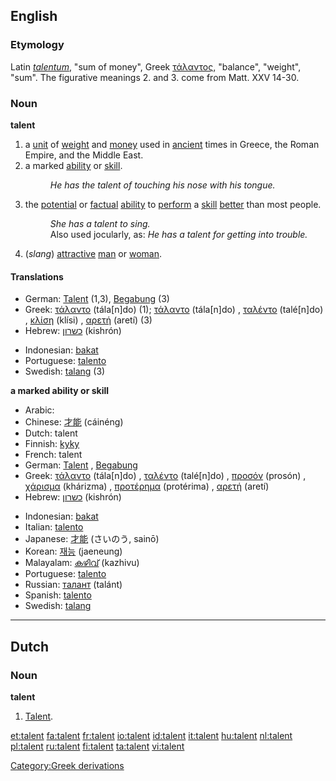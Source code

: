 {{see|Talent}}
==English==

===Etymology===
Latin ''[[talentum]]'', "sum of money", Greek [[τάλαντος]], "balance", "weight", "sum". The figurative meanings 2. and 3. come from Matt. XXV 14-30.

===Noun===
'''talent'''

# a [[unit]] of [[weight]] and [[money]] used in [[ancient]] times in Greece, the Roman Empire, and the Middle East.
# a marked [[ability]] or [[skill]].
#:''He has the talent of touching his nose with his tongue.''
# the [[potential]] or [[factual]] [[ability]] to [[perform]] a [[skill]] [[better]] than most people.
#:''She has a talent to sing.''
#:Also used jocularly, as: ''He has a talent for getting into trouble.''
# (''slang'') [[attractive]] [[man]] or [[woman]].

====Translations====
{{top}}
*German: [[Talent]] {{n}} (1,3), [[Begabung]] {{f}} (3)
*Greek: [[τάλαντο]] (tála[n]do) {{n}} (1); [[τάλαντο]] (tála[n]do) {{n}}, [[ταλέντο]] (talé[n]do) {{n}}, [[κλίση]] (klísi) {{f}}, [[αρετή]] (aretí) {{f}} (3)
*Hebrew: [[כשרון]] (kishrón) {{m}}
{{mid}}
*Indonesian: [[bakat]]
*Portuguese: [[talento]] {{m}}
*Swedish: [[talang]] {{c}} (3)
{{bottom}}

'''a marked ability or skill'''
{{top}}
*Arabic: {{ARchar|[[موهبة]]}} {{Unicode|(máuhiba)}} {{f}}
*Chinese: [[才能]] (cáinéng)
*Dutch: talent
*Finnish: [[kyky]]
*French: talent {{m}}
*German: [[Talent]] {{n}}, [[Begabung]] {{f}}
*Greek: [[τάλαντο]] (tála[n]do) {{n}}, [[ταλέντο]] (talé[n]do) {{n}}, [[προσόν]] (prosón) {{n}}, [[χάρισμα]] (khárizma) {{n}}, [[προτέρημα]] (protérima) {{n}}, [[αρετή]] (aretí) {{f}}
*Hebrew: [[כשרון]] (kishrón) {{m}}
{{mid}}
*Indonesian: [[bakat]]
*Italian: [[talento]] {{m}}
*Japanese: [[才能]] (さいのう, sainō)
*Korean: [[재능]] (jaeneung)
*Malayalam: [[കഴിവ്]] (kazhivu)
*Portuguese: [[talento]] {{m}}
*Russian: [[талант]] (talánt) {{m}}
*Spanish: [[talento]] {{m}}
*Swedish: [[talang]] {{c}}
{{bottom}}

[[Category:Greek derivations]]


----

==Dutch==

===Noun===
'''talent'''
# [[#English|Talent]].

[[et:talent]]
[[fa:talent]]
[[fr:talent]]
[[io:talent]]
[[id:talent]]
[[it:talent]]
[[hu:talent]]
[[nl:talent]]
[[pl:talent]]
[[ru:talent]]
[[fi:talent]]
[[ta:talent]]
[[vi:talent]]